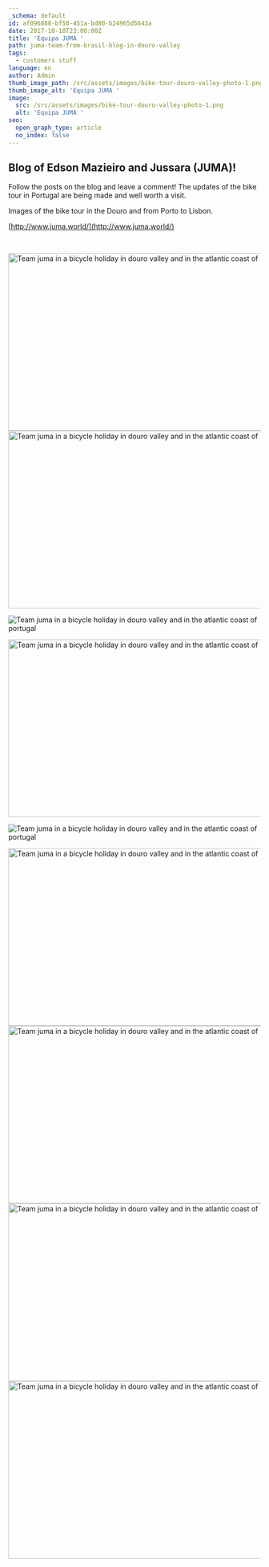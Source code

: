 ```yaml
---
_schema: default
id: af096888-bf50-451a-bd80-b24965d5643a
date: 2017-10-18T23:00:00Z
title: 'Equipa JUMA '
path: juma-team-from-brasil-blog-in-douro-valley
tags:
  - customers stuff
language: en
author: Admin
thumb_image_path: /src/assets/images/bike-tour-douro-valley-photo-1.png
thumb_image_alt: 'Equipa JUMA '
image:
  src: /src/assets/images/bike-tour-douro-valley-photo-1.png
  alt: 'Equipa JUMA '
seo:
  open_graph_type: article
  no_index: false
---
```

## Blog of Edson Mazieiro and Jussara (JUMA)!

Follow the posts on the blog and leave a comment! The updates of the bike tour
in Portugal are being made and well worth a visit.

Images of the bike tour in the Douro and from Porto to Lisbon.

[http://www.juma.world/](http://www.juma.world/)

&nbsp;

<img src="/src/assets/images/bike-tour-douro-valley-photo-9.jpg" alt="Team juma in a bicycle holiday in douro valley and in the atlantic coast of portugal" title="Team juma in a bicycle holiday in douro valley and in the atlantic coast of portugal" height="354" width="630" /><img src="/src/assets/images/bike-tour-douro-valley-photo-8.jpg" alt="Team juma in a bicycle holiday in douro valley and in the atlantic coast of portugal" title="Team juma in a bicycle holiday in douro valley and in the atlantic coast of portugal" height="354" width="630" />

![Team juma in a bicycle holiday in douro valley and in the atlantic coast of portugal](/src/assets/images/bike-tour-douro-valley-photo-7.jpg "Team juma in a bicycle holiday in douro valley and in the atlantic coast of portugal")

<img src="/src/assets/images/bike-tour-douro-valley-photo-6.jpg" alt="Team juma in a bicycle holiday in douro valley and in the atlantic coast of portugal" title="Team juma in a bicycle holiday in douro valley and in the atlantic coast of portugal" height="354" width="630" />

![Team juma in a bicycle holiday in douro valley and in the atlantic coast of portugal](/src/assets/images/bike-tour-douro-valley-photo-5.png "Team juma in a bicycle holiday in douro valley and in the atlantic coast of portugal")

<img src="/src/assets/images/bike-tour-douro-valley-photo-4.jpg" alt="Team juma in a bicycle holiday in douro valley and in the atlantic coast of portugal" title="Team juma in a bicycle holiday in douro valley and in the atlantic coast of portugal" height="354" width="630" /><img src="/src/assets/images/bike-tour-douro-valley-photo-3.jpg" alt="Team juma in a bicycle holiday in douro valley and in the atlantic coast of portugal" title="Team juma in a bicycle holiday in douro valley and in the atlantic coast of portugal" height="354" width="630" /><img src="/src/assets/images/bike-tour-douro-valley-photo-2.jpg" alt="Team juma in a bicycle holiday in douro valley and in the atlantic coast of portugal" title="Team juma in a bicycle holiday in douro valley and in the atlantic coast of portugal" height="354" width="630" /><img src="/src/assets/images/bike-tour-douro-valley-photo-1.jpg" alt="Team juma in a bicycle holiday in douro valley and in the atlantic coast of portugal" title="Team juma in a bicycle holiday in douro valley and in the atlantic coast of portugal" height="354" width="630" />